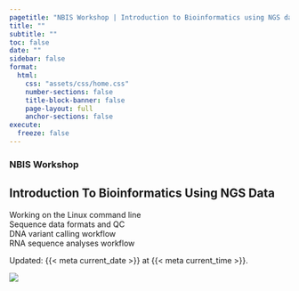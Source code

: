 ```yaml
---
pagetitle: "NBIS Workshop | Introduction to Bioinformatics using NGS data"
title: ""
subtitle: ""
toc: false
date: ""
sidebar: false
format:
  html:
    css: "assets/css/home.css"
    number-sections: false
    title-block-banner: false
    page-layout: full
    anchor-sections: false
execute:
  freeze: false
---
```


::: {.home-container}
::: {.home-grid-parent}
::: {.home-grid-child-left}

### NBIS Workshop
## Introduction To Bioinformatics Using NGS Data

::: {.large}

Working on the Linux command line  
Sequence data formats and QC  
DNA variant calling workflow  
RNA sequence analyses workflow  

:::

::: small
Updated: {{< meta current_date >}} at {{< meta current_time >}}.
:::

:::
:::{.home-grid-child-right}

![](assets/images/hero.webp){.nolightbox}

:::
:::
:::
